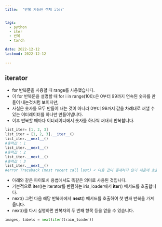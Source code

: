```yaml
---
title:  '반복 가능한 객체 iter'


tags:
  - python
  - iter
  - 반복
  - torch

date: 2022-12-12
lastmod: 2022-12-12
 
---
```


## iterator

- for 반복문을 사용할 때 range를 사용했습니다. 
- 이 for 반복문을 설명할 때 for i in range(100):은 0부터 99까지 연속된 숫자를 만들어 내는것처럼 보이지만,
- 사실은 숫자를 모두 만들어 내는 것이 아니라 0부터 99까지 값을 차례대로 꺼낼 수 있는 이터레이터를 하나만 만들어냅니다. 
- 이후 반복할 때마다 이터레이터에서 숫자를 하나씩 꺼내서 반복합니다.


```python
list_iter= [1, 2, 3]
list_iter = [1, 2, 3].__iter__()
list_iter.__next__()
#출력값 : 1
list_iter.__next__()
#출력값 : 2
list_iter.__next__()
#출력값 : 3
list_iter.__next__()
#error Traceback (most recent call last) < 다음 값이 존재하지 않기 때문에 호출 에러
```

- 아래와 같은 파이토치 용법에서도 똑같은 의미로 사용된 것입니다.
- 기본적으로 iter()는 iterator를 반환하는 iris_loader에서 __iter__() 메서드를 호출합니다. 
- next() 그런 다음 해당 반복자에서 __next__() 메서드를 호출하여 첫 번째 반복을 가져옵니다. 
- next()를 다시 실행하면 반복자의 두 번째 항목 등을 얻을 수 있습니다.

```python
images, labels = next(iter(train_loader))
```